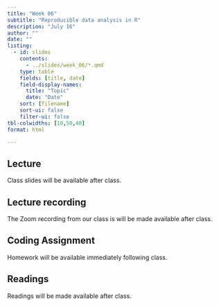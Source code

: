 ```yaml
---
title: "Week 06"
subtitle: "Reproducible data analysis in R"
description: "July 16"
author: ""
date: ""
listing:
  - id: slides
    contents:
      - ../slides/week_06/*.qmd
    type: table
    fields: [title, date]
    field-display-names:
      title: "Topic"
      date: "Date"
    sort: [filename]
    sort-ui: false
    filter-ui: false
tbl-colwidths: [10,50,40]
format: html

---
```

## Lecture

Class slides will be available after class. 

<!-- ::: {#slides} -->
<!-- ::: -->

## Lecture recording

The Zoom recording from our class is will be made available after class. 

## Coding Assignment

Homework will be available immediately following class. 

## Readings

Readings will be made available after class.

